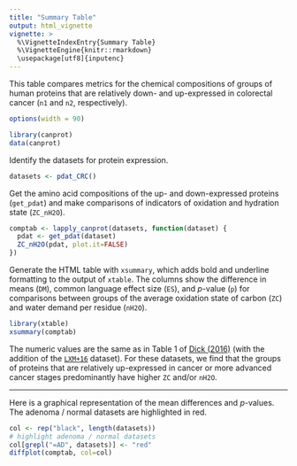 ```yaml
---
title: "Summary Table"
output: html_vignette
vignette: >
  %\VignetteIndexEntry{Summary Table}
  %\VignetteEngine{knitr::rmarkdown}
  \usepackage[utf8]{inputenc}
---
```


This table compares metrics for the chemical compositions of groups of human proteins that are relatively down- and up-expressed in colorectal cancer (`n1` and `n2`, respectively).


```r
options(width = 90)
```

```r
library(canprot)
data(canprot)
```

Identify the datasets for protein expression.

```r
datasets <- pdat_CRC()
```

Get the amino acid compositions of the up- and down-expressed proteins (`get_pdat`) and make comparisons of indicators of oxidation and hydration state (`ZC_nH2O`).

```r
comptab <- lapply_canprot(datasets, function(dataset) {
  pdat <- get_pdat(dataset)
  ZC_nH2O(pdat, plot.it=FALSE)
})
```

Generate the HTML table with `xsummary`, which adds bold and underline formatting to the output of `xtable`.
The columns show the difference in means (`DM`), common language effect size (`ES`), and _p_-value (`p`) for comparisons between groups of the average oxidation state of carbon (`ZC`) and water demand per residue (`nH2O`).

```r
library(xtable)
xsummary(comptab)
```

The numeric values are the same as in Table 1 of [Dick (2016)](http://doi.org/10.7717/peerj.2238) (with the addition of the [`LXM+16`](data_sources.html#ref-LXM+16) dataset).
For these datasets, we find that the groups of proteins that are relatively up-expressed in cancer or more advanced cancer stages predominantly have higher `ZC` and/or `nH2O`.

***

Here is a graphical representation of the mean differences and _p_-values.
The adenoma / normal datasets are highlighted in red.

```r
col <- rep("black", length(datasets))
# highlight adenoma / normal datasets
col[grepl("=AD", datasets)] <- "red"
diffplot(comptab, col=col)
```
